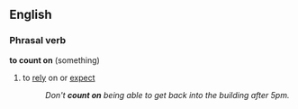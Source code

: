 ==English==
===Phrasal verb===
'''to count on''' (something)
#{{idiom}} to [[rely]] on or [[expect]]
#:''Don't '''count on''' being able to get back into the building after 5pm.''